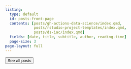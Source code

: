 ```yaml
---
listing: 
  type: default
  id: posts-front-page
  contents: [posts/gh-actions-data-science/index.qmd, 
             posts/rstudio-project-templates/index.qmd,
             posts/ds-iac/index.qmd]
  fields: [date, title, subtitle, author, reading-time]
  page-size: 3
page-layout: full
---
```


::: {#posts-front-page}
:::

<a href="../posts/index.html"> <button type="button" class="btn btn-primary float-end btn-sm">See all posts</button></a>

<br>
